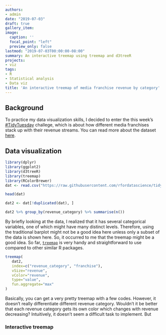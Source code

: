 ```yaml
---
authors:
- admin
date: "2019-07-03"
draft: true
gallery_item:
image:
  caption: ''
  focal_point: "left"
  preview_only: false
lastmod: "2019-07-03T00:00:00-08:00"
summary: An interactive treemap using treemap and d3treeR
projects:
- viz
tags:
- R
- Statistical analysis 
- Data viz
title: 'An interactive treemap of media franchise revenue by category'
---
```



## Background
To practice my data visualization skills, I decided to enter the this week's [#TidyTuesday](https://twitter.com/hashtag/TidyTuesday?src=hash) challege, which is about how different media franchises stack up with their revenue streams. You can read more about the dataset [here](https://github.com/rfordatascience/tidytuesday/tree/master/data/2019/2019-07-02). 


## Data visualization

```r
library(dplyr)
library(ggplot2)
library(d3treeR)
library(treemap)
library(RColorBrewer)
dat <- read.csv("https://raw.githubusercontent.com/rfordatascience/tidytuesday/master/data/2019/2019-07-02/media_franchises.csv")

head(dat)

dat2 <- dat[!duplicated(dat), ]

dat2 %>% group_by(revenue_category) %>% summarise(n())
``` 

By briefly looking at the data, I realized that it has several categorical variables, one of which might have many distinct levels. Therefore, using the traditional barplot might not be a good idea here unless only a subset of the data is shown here. So, it occurred to me that the treemap might be a good idea. So far, [`treemap`](https://cran.r-project.org/web/packages/treemap/index.html) is very handy and straightforward to use compared to other similar R packages. 

```r
treemap(
   dat2,
   index=c("revenue_category", "franchise"),
   vSize="revenue",
   vColor="revenue",
   type="value",
   fun.aggregate="max"
)
```

Basically, you can get a very pretty treemap with a few codes. However, it doesn't really differentiate different revenue category. Wouldn't it be better that each revenue category gets its own color which changes with revenue decreasing? Intuitively, it doesn't seem a difficult task to implement. But 


### Interactive treemap


  